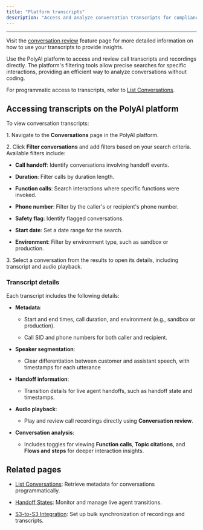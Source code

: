 ```yaml
---
title: "Platform transcripts"
description: "Access and analyze conversation transcripts for compliance, quality assurance, and reporting."
---
```


***

<Note>Visit the [conversation review](/analytics/conversation-review) feature page for more detailed information on how to use your transcripts to provide insights.</Note>

Use the PolyAI platform to access and review call transcripts and recordings directly. The platform's filtering tools allow precise searches for specific interactions, providing an efficient way to analyze conversations without coding.

For programmatic access to transcripts, refer to [List Conversations](/call-data/conversations-api/list-conversations).

## Accessing transcripts on the PolyAI platform

To view conversation transcripts:

1\. Navigate to the **Conversations** page in the PolyAI platform.

2\. Click **Filter conversations** and add filters based on your search criteria. Available filters include:

* &#x20;**Call handoff**: Identify conversations involving handoff events.

* &#x20;**Duration**: Filter calls by duration length.

* &#x20;**Function calls**: Search interactions where specific functions were invoked.

* &#x20;**Phone number**: Filter by the caller's or recipient's phone number.

* &#x20;**Safety flag**: Identify flagged conversations.

* &#x20;**Start date**: Set a date range for the search.

* &#x20;**Environment**: Filter by environment type, such as sandbox or production.

3\. Select a conversation from the results to open its details, including transcript and audio playback.

### Transcript details

Each transcript includes the following details:

* **Metadata**:

  * Start and end times, call duration, and environment (e.g., sandbox or production).

  * Call SID and phone numbers for both caller and recipient.

* **Speaker segmentation**:

  * Clear differentiation between customer and assistant speech, with timestamps for each utterance&#x20;

* **Handoff information**:

  * Transition details for live agent handoffs, such as handoff state and timestamps.

* &#x20;**Audio playback**:

  * &#x20;Play and review call recordings directly using **Conversation review**.

* &#x20;**Conversation analysis**:

  * &#x20;Includes toggles for viewing **Function calls**, **Topic citations**, and **Flows and steps** for deeper interaction insights.

## Related pages

* &#x20;[List Conversations](/call-data/conversations-api/list-conversations): Retrieve metadata for conversations programmatically.

* &#x20;[Handoff States](/call-data/conversations-api/handoff-states): Monitor and manage live agent transitions.

* [S3-to-S3 Integration](s3-to-s3): Set up bulk synchronization of recordings and transcripts.